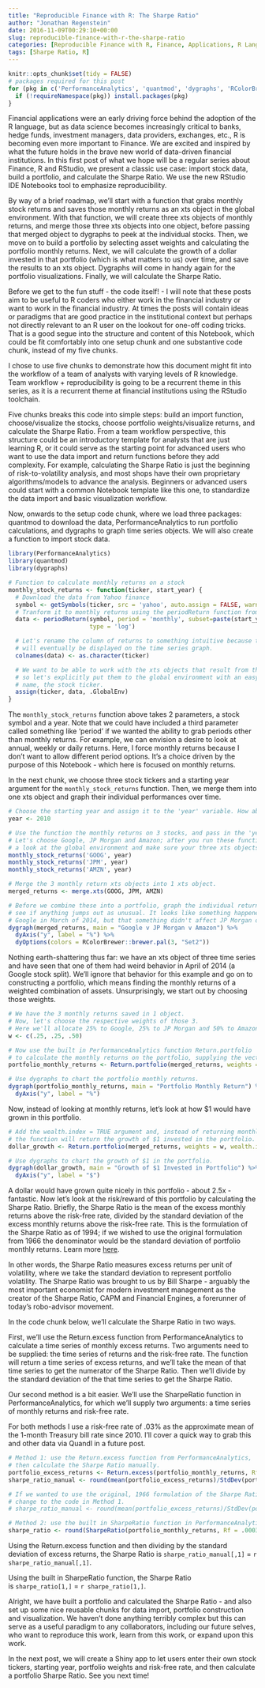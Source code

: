 ```yaml
---
title: "Reproducible Finance with R: The Sharpe Ratio"
author: "Jonathan Regenstein"
date: 2016-11-09T00:29:10+00:00
slug: reproducible-finance-with-r-the-sharpe-ratio
categories: [Reproducible Finance with R, Finance, Applications, R Language]
tags: [Sharpe Ratio, R]
---
```


```r
knitr::opts_chunk$set(tidy = FALSE)
# packages required for this post
for (pkg in c('PerformanceAnalytics', 'quantmod', 'dygraphs', 'RColorBrewer')) {
  if (!requireNamespace(pkg)) install.packages(pkg)
}
```

Financial applications were an early driving force behind the adoption of the R language, but as data science becomes increasingly critical to banks, hedge funds, investment managers, data providers, exchanges, etc., R is becoming even more important to Finance. We are excited and inspired by what the future holds in the brave new world of data-driven financial institutions. In this first post of what we hope will be a regular series about Finance, R and RStudio, we present a classic use case: import stock data, build a portfolio, and calculate the Sharpe Ratio. We use the new RStudio IDE Notebooks tool to emphasize reproducibility.

By way of a brief roadmap, we'll start with a function that grabs monthly stock returns and saves those monthly returns as an xts object in the global environment. With that function, we will create three xts objects of monthly returns, and merge those three xts objects into one object, before passing that merged object to dygraphs to peek at the individual stocks. Then, we move on to build a portfolio by selecting asset weights and calculating the portfolio monthly returns. Next, we will calculate the growth of a dollar invested in that portfolio (which is what matters to us) over time, and save the results to an xts object. Dygraphs will come in handy again for the portfolio visualizations. Finally, we will calculate the Sharpe Ratio.

Before we get to the fun stuff - the code itself! - I will note that these posts aim to be useful to R coders who either work in the financial industry or want to work in the financial industry. At times the posts will contain ideas or paradigms that are good practice in the institutional context but perhaps not directly relevant to an R user on the lookout for one-off coding tricks. That is a good segue into the structure and content of this Notebook, which could be fit comfortably into one setup chunk and one substantive code chunk, instead of my five chunks.

I chose to use five chunks to demonstrate how this document might fit into the workflow of a team of analysts with varying levels of R knowledge. Team workflow + reproducibility is going to be a recurrent theme in this series, as it is a recurrent theme at financial institutions using the RStudio toolchain.

Five chunks breaks this code into simple steps: build an import function, choose/visualize the stocks, choose portfolio weights/visualize returns, and calculate the Sharpe Ratio. From a team workflow perspective, this structure could be an introductory template for analysts that are just learning R, or it could serve as the starting point for advanced users who want to use the data import and return functions before they add complexity. For example, calculating the Sharpe Ratio is just the beginning of risk-to-volatility analysis, and most shops have their own proprietary algorithms/models to advance the analysis. Beginners or advanced users could start with a common Notebook template like this one, to standardize the data import and basic visualization workflow.

Now, onwards to the setup code chunk, where we load three packages: quantmod to download the data, PerformanceAnalytics to run portfolio calculations, and dygraphs to graph time series objects. We will also create a function to import stock data.

```r
library(PerformanceAnalytics)
library(quantmod)
library(dygraphs)

# Function to calculate monthly returns on a stock
monthly_stock_returns <- function(ticker, start_year) {
  # Download the data from Yahoo finance
  symbol <- getSymbols(ticker, src = 'yahoo', auto.assign = FALSE, warnings = FALSE)
  # Tranform it to monthly returns using the periodReturn function from quantmod
  data <- periodReturn(symbol, period = 'monthly', subset=paste(start_year, "::", sep = ""),
                       type = 'log')

  # Let's rename the column of returns to something intuitive because the column name is what
  # will eventually be displayed on the time series graph.
  colnames(data) <- as.character(ticker)

  # We want to be able to work with the xts objects that result from this function
  # so let's explicitly put them to the global environment with an easy to use
  # name, the stock ticker.
  assign(ticker, data, .GlobalEnv)
}
```

The `monthly_stock_returns` function above takes 2 parameters, a stock symbol and a year. Note that we could have included a third parameter called something like ‘period' if we wanted the ability to grab periods other than monthly returns. For example, we can envision a desire to look at annual, weekly or daily returns. Here, I force monthly returns because I don't want to allow different period options. It's a choice driven by the purpose of this Notebook - which here is focused on monthly returns.

In the next chunk, we choose three stock tickers and a starting year argument for the `monthly_stock_returns` function. Then, we merge them into one xts object and graph their individual performances over time.

```r
# Choose the starting year and assign it to the 'year' variable. How about 2010?
year <- 2010

# Use the function the monthly returns on 3 stocks, and pass in the 'year' value
# Let's choose Google, JP Morgan and Amazon; after you run these functions, have
# a look at the global environment and make sure your three xts objects are there
monthly_stock_returns('GOOG', year)
monthly_stock_returns('JPM', year)
monthly_stock_returns('AMZN', year)

# Merge the 3 monthly return xts objects into 1 xts object.
merged_returns <- merge.xts(GOOG, JPM, AMZN)

# Before we combine these into a portfolio, graph the individual returns and
# see if anything jumps out as unusual. It looks like something happened to
# Google in March of 2014, but that something didn't affect JP Morgan or Amazon.
dygraph(merged_returns, main = "Google v JP Morgan v Amazon") %>%
  dyAxis("y", label = "%") %>%
  dyOptions(colors = RColorBrewer::brewer.pal(3, "Set2"))
```

Nothing earth-shattering thus far: we have an xts object of three time series and have seen that one of them had weird behavior in April of 2014 (a Google stock split). We'll ignore that behavior for this example and go on to constructing a portfolio, which means finding the monthly returns of a weighted combination of assets. Unsurprisingly, we start out by choosing those weights.

```r
# We have the 3 monthly returns saved in 1 object.
# Now, let's choose the respective weights of those 3.
# Here we'll allocate 25% to Google, 25% to JP Morgan and 50% to Amazon.
w <- c(.25, .25, .50)

# Now use the built in PerformanceAnalytics function Return.portfolio
# to calculate the monthly returns on the portfolio, supplying the vector of weights 'w'.
portfolio_monthly_returns <- Return.portfolio(merged_returns, weights = w)

# Use dygraphs to chart the portfolio monthly returns.
dygraph(portfolio_monthly_returns, main = "Portfolio Monthly Return") %>%
  dyAxis("y", label = "%")
```


Now, instead of looking at monthly returns, let's look at how $1 would have grown in this portfolio.

```r
# Add the wealth.index = TRUE argument and, instead of returning monthly returns,
# the function will return the growth of $1 invested in the portfolio.
dollar_growth <- Return.portfolio(merged_returns, weights = w, wealth.index = TRUE)

# Use dygraphs to chart the growth of $1 in the portfolio.
dygraph(dollar_growth, main = "Growth of $1 Invested in Portfolio") %>%
  dyAxis("y", label = "$")
```

A dollar would have grown quite nicely in this portfolio - about 2.5x - fantastic. Now let's look at the risk/reward of this portfolio by calculating the Sharpe Ratio. Briefly, the Sharpe Ratio is the mean of the excess monthly returns above the risk-free rate, divided by the standard deviation of the excess monthly returns above the risk-free rate. This is the formulation of the Sharpe Ratio as of 1994; if we wished to use the original formulation from 1966 the denominator would be the standard deviation of portfolio monthly returns. Learn more [here](http://web.stanford.edu/~wfsharpe/art/sr/sr.htm).

In other words, the Sharpe Ratio measures excess returns per unit of volatility, where we take the standard deviation to represent portfolio volatility. The Sharpe Ratio was brought to us by Bill Sharpe - arguably the most important economist for modern investment management as the creator of the Sharpe Ratio, CAPM and Financial Engines, a forerunner of today's robo-advisor movement.

In the code chunk below, we'll calculate the Sharpe Ratio in two ways.

First, we'll use the Return.excess function from PerformanceAnalytics to calculate a time series of monthly excess returns. Two arguments need to be supplied: the time series of returns and the risk-free rate. The function will return a time series of excess returns, and we'll take the mean of that time series to get the numerator of the Sharpe Ratio. Then we'll divide by the standard deviation of the that time series to get the Sharpe Ratio.

Our second method is a bit easier. We'll use the SharpeRatio function in PerformanceAnalytics, for which we'll supply two arguments: a time series of monthly returns and risk-free rate.

For both methods I use a risk-free rate of .03% as the approximate mean of the 1-month Treasury bill rate since 2010. I'll cover a quick way to grab this and other data via Quandl in a future post.

```r
# Method 1: use the Return.excess function from PerformanceAnalytics,
# then calculate the Sharpe Ratio manually.
portfolio_excess_returns <- Return.excess(portfolio_monthly_returns, Rf = .0003)
sharpe_ratio_manual <- round(mean(portfolio_excess_returns)/StdDev(portfolio_excess_returns), 4)

# If we wanted to use the original, 1966 formulation of the Sharpe Ratio, there is one small
# change to the code in Method 1.
# sharpe_ratio_manual <- round(mean(portfolio_excess_returns)/StdDev(portfolio_monthly_returns), 4)

# Method 2: use the built in SharpeRatio function in PerformanceAnalytics.
sharpe_ratio <- round(SharpeRatio(portfolio_monthly_returns, Rf = .0003), 4)
```

Using the Return.excess function and then dividing by the standard deviation of excess returns, the Sharpe Ratio is `sharpe_ratio_manual[,1]` = `r sharpe_ratio_manual[,1]`.

Using the built in SharpeRatio function, the Sharpe Ratio is `sharpe_ratio[1,]` = `r sharpe_ratio[1,]`.

Alright, we have built a portfolio and calculated the Sharpe Ratio - and also set up some nice reusable chunks for data import, portfolio construction and visualization. We haven't done anything terribly complex but this can serve as a useful paradigm to any collaborators, including our future selves, who want to reproduce this work, learn from this work, or expand upon this work.

In the next post, we will create a Shiny app to let users enter their own stock tickers, starting year, portfolio weights and risk-free rate, and then calculate a portfolio Sharpe Ratio. See you next time!

